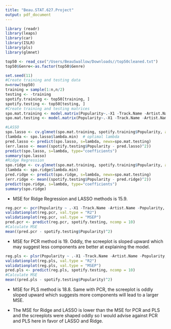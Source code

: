 ```yaml
---
title: "Beau.STAT.627.Project"
output: pdf_document
---
```

```r
library (readr)
library(leaps)
library(car)
library(ISLR)
library(pls)
library(glmnet)
```

```r
top50 <- read_csv("/Users/BeauSwallow/Downloads//top50cleaned.txt")
top50$Genre<-as.factor(top50$Genre)
```

```r
set.seed(11)
#Create training and testing data
n=nrow(top50)
training = sample(1:n,n/2)
testing <- -training
spotify.training <- top50[training, ]
spotify.testing <- top50[testing, ]
#Create training and testing matrices
spo.mat.training <- model.matrix(Popularity~.-X1 -Track.Name -Artist.Name -Popularity, data=spotify.training)[,-1]
spo.mat.testing <- model.matrix(Popularity~.-X1 -Track.Name -Artist.Name -Popularity, data=spotify.testing)[,-1]
```

```r
#LASSO
spo.lasso <- cv.glmnet(spo.mat.training, spotify.training$Popularity, alpha=1)
(lambda <- spo.lasso$lambda.min)  # optimal lambda
pred.lasso <- predict(spo.lasso, s=lambda, newx=spo.mat.testing)
(err.lasso <- mean((spotify.testing$Popularity - pred.lasso)^2))
predict(spo.lasso, s=lambda, type="coefficients")
summary(spo.lasso)
#Ridge Regression
spo.ridge <- cv.glmnet(spo.mat.training, spotify.training$Popularity, alpha=0)
(lambda <- spo.ridge$lambda.min)
pred.ridge <- predict(spo.ridge, s=lambda, newx=spo.mat.testing)
(err.ridge <- mean((spotify.testing$Popularity - pred.ridge)^2)) 
predict(spo.ridge, s=lambda, type="coefficients")
summary(spo.ridge)
```
- MSE for Ridge Regression and LASSO methods is 15.9.

```r
reg.pcr <- pcr(Popularity ~ .-X1 -Track.Name -Artist.Name -Popularity, data = spotify.training, scale = TRUE, validation = "CV")
validationplot(reg.pcr, val.type = "R2")
validationplot(reg.pcr, val.type = "MSEP")
pred.pcr <- predict(reg.pcr, spotify.testing, ncomp = 10)
#Calculate MSE
mean((pred.pcr - spotify.testing$Popularity)^2)
```
- MSE for PCR method is 19. Oddly, the screeplot is sloped upward which may suggest less components are better at explaining the model.

```r
reg.pls <- plsr(Popularity ~ .-X1 -Track.Name -Artist.Name -Popularity, data = spotify.training, scale = TRUE, validation = "CV")
validationplot(reg.pls, val.type = "R2")
validationplot(reg.pls, val.type = "MSEP")
pred.pls <- predict(reg.pls, spotify.testing, ncomp = 10)
#Calculate MSE
mean((pred.pls - spotify.testing$Popularity)^2)
```
- MSE for PLS method is 18.8. Same with PCR, the screeplot is oddly sloped upward which suggests more components will lead to a larger MSE.

- The MSE for Ridge and LASSO is lower than the MSE for PCR and PLS and the screeplots were shaped oddly so I would advise against PCR and PLS here in favor of LASSO and Ridge.
